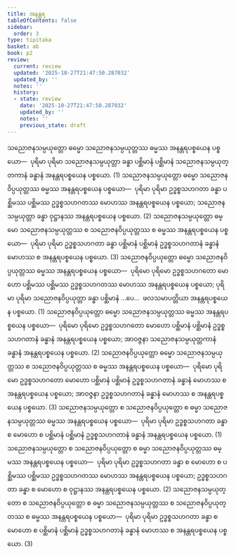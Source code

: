 ```yaml
---
title: အနန္တရ
tableOfContents: false
sidebar:
  order: 3
type: tipitaka
basket: ab
book: p2
review:
  current: review
  updated: '2025-10-27T21:47:50.287032'
  updated_by: ''
  notes: ''
  history:
  - state: review
    date: '2025-10-27T21:47:50.287032'
    updated_by: ''
    notes: ''
    previous_state: draft
---
```



<ReviewStatus review={frontmatter.review} showDetails={true} />

<HypothesisAnnotation frontmatter={frontmatter} />

<DynamicBreadcrumb />

<Division number="73" book="p2" e="ch" v="38" p="113">

<Paragraph number="1497" book="p2">
သညောဇနသမ္ပယုတ္တော ဓမ္မော သညောဇနသမ္ပယုတ္တဿ ဓမ္မဿ အနန္တရပစ္စယေန ပစ္စယော—  ပုရိမာ ပုရိမာ သညောဇနသမ္ပယုတ္တာ ခန္ဓာ ပစ္ဆိမာနံ ပစ္ဆိမာနံ သညောဇနသမ္ပယုတ္တကာနံ ခန္ဓာနံ အနန္တရပစ္စယေန ပစ္စယော. (1)
</Paragraph>

<Paragraph number="1498" book="p2">
သညောဇနသမ္ပယုတ္တော ဓမ္မော သညောဇနဝိပ္ပယုတ္တဿ ဓမ္မဿ အနန္တရပစ္စယေန ပစ္စယော—  ပုရိမာ ပုရိမာ ဥဒ္ဓစ္စသဟဂတာ ခန္ဓာ ပစ္ဆိမဿ ပစ္ဆိမဿ ဥဒ္ဓစ္စသဟဂတဿ မောဟဿ အနန္တရပစ္စယေန ပစ္စယော; သညောဇနသမ္ပယုတ္တာ ခန္ဓာ ဝုဋ္ဌာနဿ အနန္တရပစ္စယေန ပစ္စယော. (2)
</Paragraph>

<Paragraph number="1499" book="p2">
သညောဇနသမ္ပယုတ္တော ဓမ္မော သညောဇနသမ္ပယုတ္တဿ စ သညောဇနဝိပ္ပယုတ္တဿ စ ဓမ္မဿ အနန္တရပစ္စယေန ပစ္စယော—  ပုရိမာ ပုရိမာ ဥဒ္ဓစ္စသဟဂတာ ခန္ဓာ ပစ္ဆိမာနံ ပစ္ဆိမာနံ ဥဒ္ဓစ္စသဟဂတာနံ ခန္ဓာနံ မောဟဿ စ အနန္တရပစ္စယေန ပစ္စယော. (3)
</Paragraph>

</Division>
<Division number="74" book="p2" e="ch" v="38" p="113">

<Paragraph number="1500" book="p2">
သညောဇနဝိပ္ပယုတ္တော ဓမ္မော သညောဇနဝိပ္ပယုတ္တဿ ဓမ္မဿ အနန္တရပစ္စယေန ပစ္စယော—  ပုရိမော ပုရိမော ဥဒ္ဓစ္စသဟဂတော မောဟော ပစ္ဆိမဿ ပစ္ဆိမဿ ဥဒ္ဓစ္စသဟဂတဿ မောဟဿ အနန္တရပစ္စယေန ပစ္စယော; ပုရိမာ ပုရိမာ သညောဇနဝိပ္ပယုတ္တာ ခန္ဓာ ပစ္ဆိမာနံ …ပေ…  ဖလသမာပတ္တိယာ အနန္တရပစ္စယေန ပစ္စယော. (1)
</Paragraph>

<Paragraph number="1501" book="p2">
သညောဇနဝိပ္ပယုတ္တော ဓမ္မော သညောဇနသမ္ပယုတ္တဿ ဓမ္မဿ အနန္တရပစ္စယေန ပစ္စယော—  ပုရိမော ပုရိမော ဥဒ္ဓစ္စသဟဂတော မောဟော ပစ္ဆိမာနံ ပစ္ဆိမာနံ ဥဒ္ဓစ္စသဟဂတာနံ ခန္ဓာနံ အနန္တရပစ္စယေန ပစ္စယော; အာဝဇ္ဇနာ သညောဇနသမ္ပယုတ္တကာနံ ခန္ဓာနံ အနန္တရပစ္စယေန ပစ္စယော. (2)
</Paragraph>

<Paragraph number="1502" book="p2">
သညောဇနဝိပ္ပယုတ္တော ဓမ္မော သညောဇနသမ္ပယုတ္တဿ စ သညောဇနဝိပ္ပယုတ္တဿ စ ဓမ္မဿ အနန္တရပစ္စယေန ပစ္စယော—  ပုရိမော ပုရိမော ဥဒ္ဓစ္စသဟဂတော မောဟော ပစ္ဆိမာနံ ပစ္ဆိမာနံ ဥဒ္ဓစ္စသဟဂတာနံ ခန္ဓာနံ မောဟဿ စ အနန္တရပစ္စယေန ပစ္စယော; အာဝဇ္ဇနာ ဥဒ္ဓစ္စသဟဂတာနံ ခန္ဓာနံ မောဟဿ စ အနန္တရပစ္စယေန ပစ္စယော. (3)
</Paragraph>

</Division>
<Division number="75" book="p2" e="ch" v="38" p="113">

<Paragraph number="1503" book="p2">
သညောဇနသမ္ပယုတ္တော စ သညောဇနဝိပ္ပယုတ္တော စ ဓမ္မာ သညောဇနသမ္ပယုတ္တဿ ဓမ္မဿ အနန္တရပစ္စယေန ပစ္စယော—  ပုရိမာ ပုရိမာ ဥဒ္ဓစ္စသဟဂတာ ခန္ဓာ စ မောဟော စ ပစ္ဆိမာနံ ပစ္ဆိမာနံ ဥဒ္ဓစ္စသဟဂတာနံ ခန္ဓာနံ အနန္တရပစ္စယေန ပစ္စယော. (1)
</Paragraph>

<Paragraph number="1504" book="p2">
သညောဇနသမ္ပယုတ္တော စ သညောဇနဝိပ္ပယုတ္တော စ ဓမ္မာ သညောဇနဝိပ္ပယုတ္တဿ ဓမ္မဿ အနန္တရပစ္စယေန ပစ္စယော—  ပုရိမာ ပုရိမာ ဥဒ္ဓစ္စသဟဂတာ ခန္ဓာ စ မောဟော စ ပစ္ဆိမဿ ပစ္ဆိမဿ ဥဒ္ဓစ္စသဟဂတဿ မောဟဿ အနန္တရပစ္စယေန ပစ္စယော; ဥဒ္ဓစ္စသဟဂတာ ခန္ဓာ စ မောဟော စ ဝုဋ္ဌာနဿ အနန္တရပစ္စယေန ပစ္စယော. (2)
</Paragraph>

<Paragraph number="1505" book="p2">
သညောဇနသမ္ပယုတ္တော စ သညောဇနဝိပ္ပယုတ္တော စ ဓမ္မာ သညောဇနသမ္ပယုတ္တဿ စ သညောဇနဝိပ္ပယုတ္တဿ စ ဓမ္မဿ အနန္တရပစ္စယေန ပစ္စယော—  ပုရိမာ ပုရိမာ ဥဒ္ဓစ္စသဟဂတာ ခန္ဓာ စ မောဟော စ ပစ္ဆိမာနံ ပစ္ဆိမာနံ ဥဒ္ဓစ္စသဟဂတာနံ ခန္ဓာနံ မောဟဿ စ အနန္တရပစ္စယေန ပစ္စယော. (3)
</Paragraph>
</Division>